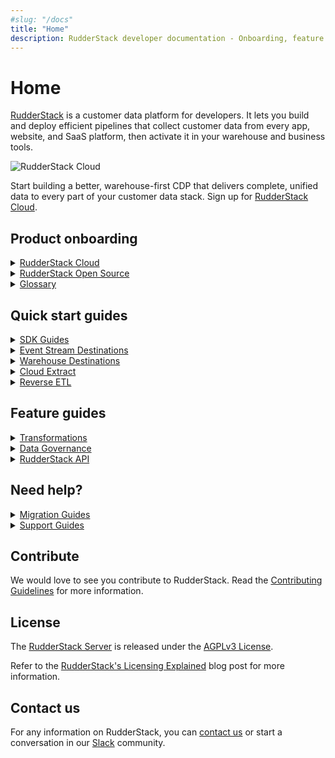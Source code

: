 ```yaml
---
#slug: "/docs"
title: "Home"
description: RudderStack developer documentation - Onboarding, feature guides, integration guides, and help manuals.
---
```


# Home

[RudderStack](https://rudderstack.com/) is a customer data platform for developers. It lets you build and deploy efficient pipelines that collect customer data from every app, website, and SaaS platform, then activate it in your warehouse and business tools.

<img src="../../assets/rs-cloud/rs-cloud-workflow.png" alt="RudderStack Cloud" />

<div class="successBlock">

Start building a better, warehouse-first CDP that delivers complete, unified data to every part of your customer data stack. Sign up for <a href="https://app.rudderstack.com/signup?type=freetrial" target="_blank">RudderStack Cloud</a>.
</div>

## Product onboarding

<details>
<summary><a href="https://www.rudderstack.com/docs/rudderstack-cloud/">RudderStack Cloud</a></summary>

<p>
Familiarize yourself with RudderStack Cloud and the different dashboard options once you sign up.
</p>

</details>

<details>
<summary><a href="https://www.rudderstack.com/docs/rudderstack-open-source/">RudderStack Open Source</a></summary>

<p>
Follow the guides listed in this section to set up RudderStack in your own environment.
</p>

</details>

<details>
<summary><a href="https://www.rudderstack.com/docs/get-started/glossary/">Glossary</a></summary>

<p>
Familiarize yourself with RudderStack and the commonly associated terms with it.
</p>

</details>

## Quick start guides

<details>
<summary><a href="https://www.rudderstack.com/docs/stream-sources/rudderstack-sdk-integration-guides/">SDK Guides</a></summary>

<p>
Integrate RudderStack with your web, mobile, and server-side apps and start tracking the event data in no time.
</p>

</details>

<details>
<summary><a href="https://www.rudderstack.com/docs/destinations/">Event Stream Destinations</a></summary>

<p>
Integrate RudderStack to send your events to over 150 third-party tools and platforms.
</p>

</details>

<details>
<summary><a href="https://www.rudderstack.com/docs/data-warehouse-integrations/">Warehouse Destinations</a></summary>

<p>
Integrate RudderStack with your preferred data warehouse and make it the single source of truth for all your customer data.
</p>

</details>

<details>
<summary><a href="https://www.rudderstack.com/docs/cloud-extract-sources/">Cloud Extract</a></summary>

<p>
Build efficient ETL pipelines by ingesting data from your cloud apps and sending them to your data warehouse.
</p>

</details>

<details>
<summary><a href="https://www.rudderstack.com/docs/reverse-etl/">Reverse ETL</a></summary>

<p>
Leverage the customer data residing in your data warehouse and route it to your preferred downstream destinations.
</p>

</details>

## Feature guides

<details>
<summary><a href="https://www.rudderstack.com/docs/transformations/">Transformations</a></summary>

<p>
Code custom JavaScript functions to transform your event data before sending it to your destinations.
</p>

</details>

<details>
<summary><a href="https://www.rudderstack.com/docs/data-governance/">Data Governance</a></summary>

<p>
Programmatically access your events and their metadata to investigate and fix any inconsistencies.
</p>

</details>

<details>
<summary><a href="https://www.rudderstack.com/docs/rudderstack-api/">RudderStack API</a></summary>

<p>
Get detailed instructions on using various RudderStack API based on your use-cases.
</p>

</details>

## Need help?

<details>
<summary><a href="https://www.rudderstack.com/docs/user-guides/migration-guides/">Migration Guides</a></summary>

<p>
Migrating from Segment or Blendo? Refer to these guides for help.
</p>

</details>

<details>
<summary><a href="https://www.rudderstack.com/docs/user-guides/how-to-guides/">Support Guides</a></summary>

<p>
This section includes some common RudderStack use-cases as well as some quick solutions to the common problems you might encounter while working with your event data.
</p>

</details>

## Contribute

We would love to see you contribute to RudderStack. Read the [Contributing Guidelines](https://github.com/rudderlabs/rudder-server/blob/master/CONTRIBUTING.md) for more information.

## License

The [RudderStack Server](https://github.com/rudderlabs/rudder-server) is released under the [AGPLv3 License](https://www.gnu.org/licenses/agpl-3.0-standalone.html).

<div class="successBlock">

Refer to the <a href="https://rudderstack.com/blog/rudderstacks-licensing-explained" target="_blank">RudderStack's Licensing Explained</a> blog post for more information.
</div>

## Contact us

For any information on RudderStack, you can [contact us](mailto:%20docs@rudderstack.com) or start a conversation in our [Slack](https://rudderstack.com/join-rudderstack-slack-community) community.
